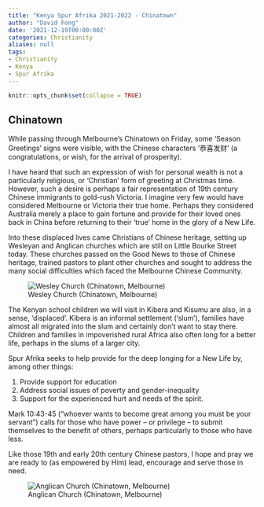 ```yaml
---
title: "Kenya Spur Afrika 2021-2022 - Chinatown"
author: "David Fong"
date: '2021-12-19T00:00:00Z'
categories: Christianity
aliases: null
tags:
- Christianity
- Kenya
- Spur Afrika
---
```


```r
knitr::opts_chunk$set(collapse = TRUE)
```

## Chinatown

While passing through Melbourne’s Chinatown on Friday, some ‘Season Greetings’ signs were visible, with the Chinese characters ‘恭喜发财’ (a congratulations, or wish, for the arrival of prosperity).

I have heard that such an expression of wish for personal wealth is not a particularly religious, or ‘Christian’ form of greeting at Christmas time. However, such a desire is perhaps a fair representation of 19th century Chinese immigrants to gold-rush Victoria. I imagine very few would have considered Melbourne or Victoria their true home. Perhaps they considered Australia merely a place to gain fortune and provide for their loved ones back in China before returning to their ‘true’ home in the glory of a New Life.

Into these displaced lives came Christians of Chinese heritage, setting up Wesleyan and Anglican churches which are still on Little Bourke Street today. These churches passed on the Good News to those of Chinese heritage, trained pastors to plant other churches and sought to address the many social difficulties which faced the Melbourne Chinese Community.

![Wesley Church (Chinatown, Melbourne)](/images/20211219_Chinatown_Kenya_Church1.jpg "Wesley Church, Chinatown")

The Kenyan school children we will visit in Kibera and Kisumu are also, in a sense, ‘displaced’. Kibera is an informal settlement (‘slum’), families have almost all migrated into the slum and certainly don’t want to stay there. Children and families in impoverished rural Africa also often long for a better life, perhaps in the slums of a larger city.

Spur Afrika seeks to help provide for the deep longing for a New Life by, among other things:

1. Provide support for education
2. Address social issues of poverty and gender-inequality
3. Support for the experienced hurt and needs of the spirit.

Mark 10:43-45 (“whoever wants to become great among you must be your servant”) calls for those who have power – or privilege – to submit themselves to the benefit of others, perhaps particularly to those who have less.

Like those 19th and early 20th century Chinese pastors, I hope and pray we are ready to (as empowered by Him) lead, encourage and serve those in need.

![Anglican Church (Chinatown, Melbourne)](/images/20211219_Chinatown_Kenya_Church2.jpg "Anglican Church, Chinatown")